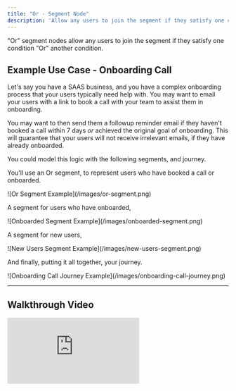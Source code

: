 ```yaml
---
title: "Or - Segment Node"
description: 'Allow any users to join the segment if they satisfy one condition "Or" another condition.'
---
```


"Or" segment nodes allow any users to join the segment if they satisfy one condition "Or" another condition.

## Example Use Case - Onboarding Call

Let's say you have a SAAS business, and you have a complex onboarding process that your users typically need help with. You may want to email your users with a link to book a call with your team to assist them in onboarding.

You may want to then send them a followup reminder email if they haven't booked a call within 7 days _or_ achieved the original goal of onboarding. This will guarantee that your users will not receive irrelevant emails, if they have already onboarded.

You could model this logic with the following segments, and journey.

You'll use an Or segment, to represent users who have booked a call or onboarded.

<Frame>![Or Segment Example](/images/or-segment.png)</Frame>

A segment for users who have onboarded,

<Frame>![Onboarded Segment Example](/images/onboarded-segment.png)</Frame>

A segment for new users,

<Frame>![New Users Segment Example](/images/new-users-segment.png)</Frame>

And finally, putting it all together, your journey.

<Frame>
  ![Onboarding Call Journey Example](/images/onboarding-call-journey.png)
</Frame>

---

## Walkthrough Video

<iframe
  className="w-full aspect-video"
  src="https://www.youtube.com/embed/8F-c81prhtg?si=KvhM-kKVFzQZ2Cyp"
  title="Logical OR Operator | Segmenting Users Who Satisfy One Condition Or Another"
  frameBorder="0"
  allow="accelerometer; autoplay; clipboard-write; encrypted-media; gyroscope; picture-in-picture"
  allowFullScreen
></iframe>
